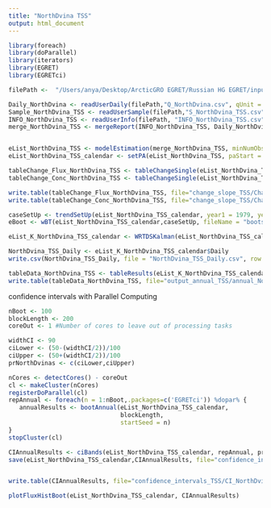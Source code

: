 ```yaml
---
title: "NorthDvina TSS"
output: html_document
---
```


```r
library(foreach)
library(doParallel)
library(iterators)
library(EGRET)
library(EGRETci)
```

```r
filePath <-  "/Users/anya/Desktop/ArcticGRO EGRET/Russian HG EGRET/input_data_TSS/"

Daily_NorthDvina <- readUserDaily(filePath,"Q_NorthDvina.csv", qUnit = 2)
Sample_NorthDvina_TSS <- readUserSample(filePath,"S_NorthDvina_TSS.csv")
INFO_NorthDvina_TSS <- readUserInfo(filePath, "INFO_NorthDvina_TSS.csv")
merge_NorthDvina_TSS <- mergeReport(INFO_NorthDvina_TSS, Daily_NorthDvina,Sample_NorthDvina_TSS)


eList_NorthDvina_TSS <- modelEstimation(merge_NorthDvina_TSS, minNumObs = 80) #run WRTDS model
eList_NorthDvina_TSS_calendar <- setPA(eList_NorthDvina_TSS, paStart = 1, paLong =12)
```

```r
tableChange_Flux_NorthDvina_TSS <- tableChangeSingle(eList_NorthDvina_TSS_calendar, yearPoints=c(1979,2001), flux = TRUE)
tableChange_Conc_NorthDvina_TSS <- tableChangeSingle(eList_NorthDvina_TSS_calendar, yearPoints=c(1979,2001), flux = FALSE)

write.table(tableChange_Flux_NorthDvina_TSS, file="change_slope_TSS/Change_Flux_NorthDvina_TSS.csv",sep=",", row.names = FALSE,quote=FALSE)
write.table(tableChange_Conc_NorthDvina_TSS, file="change_slope_TSS/Change_Conc_NorthDvina_TSS.csv",sep=",", row.names = FALSE,quote=FALSE)
```

```r
caseSetUp <- trendSetUp(eList_NorthDvina_TSS_calendar, year1 = 1979, year2 = 2001, nBoot = 100, bootBreak = 39, blockLength = 200)
eBoot <- wBT(eList_NorthDvina_TSS_calendar,caseSetUp, fileName = "bootstrap_TSS/bootstrap_summary_NorthDvina_TSS.txt")
```

```r
eList_K_NorthDvina_TSS_calendar <- WRTDSKalman(eList_NorthDvina_TSS_calendar, niter = 200) #run WRTDS-Kalman model
```

```r
NorthDvina_TSS_Daily <- eList_K_NorthDvina_TSS_calendar$Daily
write.csv(NorthDvina_TSS_Daily, file = "NorthDvina_TSS_Daily.csv", row.names = FALSE)
```

```r
tableData_NorthDvina_TSS <- tableResults(eList_K_NorthDvina_TSS_calendar)
write.table(tableData_NorthDvina_TSS, file="output_annual_TSS/annual_NorthDvina_TSS.csv",sep=",", row.names = FALSE,quote=FALSE)
```


confidence intervals with Parallel Computing
```r
nBoot <- 100
blockLength <- 200
coreOut <- 1 #Number of cores to leave out of processing tasks

widthCI <- 90
ciLower <- (50-(widthCI/2))/100
ciUpper <- (50+(widthCI/2))/100
prNorthDvinas <- c(ciLower,ciUpper)

nCores <- detectCores() - coreOut
cl <- makeCluster(nCores)
registerDoParallel(cl)
repAnnual <- foreach(n = 1:nBoot,.packages=c('EGRETci')) %dopar% {
   annualResults <- bootAnnual(eList_NorthDvina_TSS_calendar, 
                               blockLength,
                               startSeed = n)  
}
stopCluster(cl)               

CIAnnualResults <- ciBands(eList_NorthDvina_TSS_calendar, repAnnual, prNorthDvinas)
save(eList_NorthDvina_TSS_calendar,CIAnnualResults, file="confidence_intervals_TSS/CI_NorthDvina_TSS.RData")


write.table(CIAnnualResults, file="confidence_intervals_TSS/CI_NorthDvina_TSS.csv",sep=",", row.names = FALSE,quote=FALSE)
```

```r
plotFluxHistBoot(eList_NorthDvina_TSS_calendar, CIAnnualResults)
```

